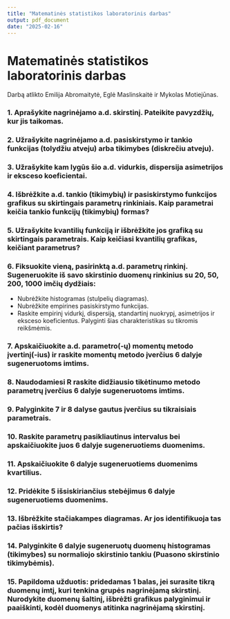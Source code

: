 ```yaml
---
title: "Matematinės statistikos laboratorinis darbas"
output: pdf_document
date: "2025-02-16"
---
```


# Matematinės statistikos laboratorinis darbas

Darbą atlikto Emilija Abromaitytė, Eglė Maslinskaitė ir Mykolas Motiejūnas.

### 1. Aprašykite nagrinėjamo a.d. skirstinį. Pateikite pavyzdžių, kur jis taikomas.

### 2. Užrašykite nagrinėjamo a.d. pasiskirstymo ir tankio funkcijas (tolydžiu atveju) arba tikimybes (diskrečiu atveju).

### 3. Užrašykite kam lygūs šio a.d. vidurkis, dispersija asimetrijos ir eksceso koeficientai.

### 4. Išbrėžkite a.d. tankio (tikimybių) ir pasiskirstymo funkcijos grafikus su skirtingais parametrų rinkiniais. Kaip parametrai keičia tankio funkcijų (tikimybių) formas?

### 5. Užrašykite kvantilių funkciją ir išbrėžkite jos grafiką su skirtingais parametrais. Kaip keičiasi kvantilių grafikas, keičiant parametrus?

### 6. Fiksuokite vieną, pasirinktą a.d. parametrų rinkinį. Sugeneruokite iš savo skirstinio duomenų rinkinius su 20, 50, 200, 1000 imčių dydžiais:
- Nubrėžkite histogramas (stulpelių diagramas).
- Nubrėžkite empirines pasiskirstymo funkcijas.
- Raskite empirinį vidurkį, dispersiją, standartinį nuokrypį, asimetrijos ir eksceso koeficientus. Palyginti šias charakteristikas su tikromis reikšmėmis.

### 7. Apskaičiuokite a.d. parametro(-ų) momentų metodo įvertinį(-ius) ir raskite momentų metodo įverčius 6 dalyje sugeneruotoms imtims.

### 8. Naudodamiesi R raskite didžiausio tikėtinumo metodo parametrų įverčius 6 dalyje sugeneruotoms imtims.

### 9. Palyginkite 7 ir 8 dalyse gautus įverčius su tikraisiais parametrais.

### 10. Raskite parametrų pasikliautinus intervalus bei apskaičiuokite juos 6 dalyje sugeneruotiems duomenims.

### 11. Apskaičiuokite 6 dalyje sugeneruotiems duomenims kvartilius.

### 12. Pridėkite 5 išsiskiriančius stebėjimus 6 dalyje sugeneruotiems duomenims.

### 13. Išbrėžkite stačiakampes diagramas. Ar jos identifikuoja tas pačias išskirtis?

### 14. Palyginkite 6 dalyje sugeneruotų duomenų histogramas (tikimybes) su normaliojo skirstinio tankiu (Puasono skirstinio tikimybėmis).

### 15. Papildoma užduotis: pridedamas 1 balas, jei surasite tikrą duomenų imtį, kuri tenkina grupės nagrinėjamą skirstinį. Nurodykite duomenų šaltinį, išbrėžti grafikus palyginimui ir paaiškinti, kodėl duomenys atitinka nagrinėjamą skirstinį.